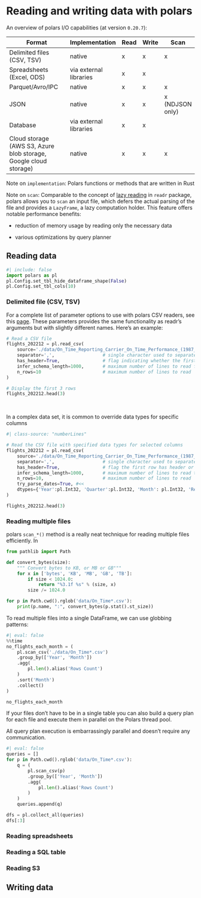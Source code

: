 
# Reading and writing data with polars

An overview of polars I/O capabilities (at version `0.20.7`):


| Format                                                           	| Implementation         	| Read 	| Write 	| Scan            	|
|------------------------------------------------------------------	|------------------------	|------	|-------	|-----------------	|
| Delimited files (CSV, TSV)                                       	| native                 	| x    	| x     	| x               	|
| Spreadsheets (Excel, ODS)                                        	| via external libraries 	| x    	| x     	|                 	|
| Parquet/Avro/IPC                                                 	| native                 	| x    	| x     	| x               	|
| JSON                                                             	| native                 	| x    	| x     	| x (NDJSON only) 	|
| Database                                                         	| via external libraries 	| x    	| x     	|                 	|
| Cloud storage (AWS S3, Azure blob storage, Google cloud storage) 	| native                 	| x    	| x     	| x               	|


Note on `implementation`: Polars functions or methods that are written in Rust 

Note on `scan`: Comparable to the concept of [lazy reading](https://www.tidyverse.org/blog/2021/11/readr-2-1-0-lazy/) in `readr` package, polars allows you to `scan` an input file, which defers the actual parsing of the file and provides a `LazyFrame`, a lazy computation holder. This feature offers notable performance benefits:

* reduction of memory usage by reading only the necessary data

* various optimizations by query planner


## Reading data

```python
#| include: false
import polars as pl
pl.Config.set_tbl_hide_dataframe_shape(False)
pl.Config.set_tbl_cols(10)
```

### Delimited file (CSV, TSV)

For a complete list of parameter options to use with polars CSV readers, see this [page](https://docs.pola.rs/py-polars/html/reference/api/polars.read_csv.html). These parameters
provides the same functionality as readr's arguments but with slightly different names. Here's an example:

```python
# Read a CSV file
flights_202212 = pl.read_csv(
    source='./data/On_Time_Reporting_Carrier_On_Time_Performance_(1987_present)_2022_12.csv',
    separator=',',                  # single character used to separate fields, default=True
    has_header=True,                # flag indicating whether the first row contains header, default=True
    infer_schema_length=1000,       # maximum number of lines to read for schema inference, default=100
    n_rows=10                       # maximum number of lines to read
)

# Display the first 3 rows
flights_202212.head(3)
```

<br/>

In a complex data set, it is common to override data types for specific columns

```python
#| class-source: "numberLines"

# Read the CSV file with specified data types for selected columns
flights_202212 = pl.read_csv(
    source='./data/On_Time_Reporting_Carrier_On_Time_Performance_(1987_present)_2022_12.csv',
    separator=',',                  # single character used to separate fields, default=True
    has_header=True,                # flag the first row has header or not, default=True
    infer_schema_length=1000,       # maximum number of lines to read to infer schema, default=100
    n_rows=10,                      # maximum number of lines to read
    try_parse_dates=True, #<<
    dtypes={'Year':pl.Int32, 'Quarter':pl.Int32, 'Month': pl.Int32, 'Reporting_Airline': pl.Categorical} #<<
)

flights_202212.head(3)
```

### Reading multiple files

polars `scan_*()` method is a really neat technique for reading multiple files efficiently. In 

```python
from pathlib import Path

def convert_bytes(size):
    """ Convert bytes to KB, or MB or GB"""
    for x in ['bytes', 'KB', 'MB', 'GB', 'TB']:
        if size < 1024.0:
            return "%3.1f %s" % (size, x)
        size /= 1024.0

for p in Path.cwd().rglob('data/On_Time*.csv'):
    print(p.name, ":", convert_bytes(p.stat().st_size))
```

To read multiple files into a single DataFrame, we can use globbing patterns:

```python
#| eval: false
%%time
no_flights_each_month = (
    pl.scan_csv('./data/On_Time*.csv')
    .group_by(['Year', 'Month'])
    .agg(
        pl.len().alias('Rows Count')
    )
    .sort('Month')
    .collect()
)

no_flights_each_month
```

If your files don't have to be in a single table you can also build a query plan for each file and execute them in parallel on the Polars thread pool.

All query plan execution is embarrassingly parallel and doesn't require any communication.

```python
#| eval: false
queries = []
for p in Path.cwd().rglob('data/On_Time*.csv'):
    q = (
        pl.scan_csv(p)
        .group_by(['Year', 'Month'])
        .agg(
            pl.len().alias('Rows Count')
        )
    )
    queries.append(q)

dfs = pl.collect_all(queries)
dfs[:3]
```

### Reading spreadsheets



### Reading a SQL table



### Reading S3


## Writing data